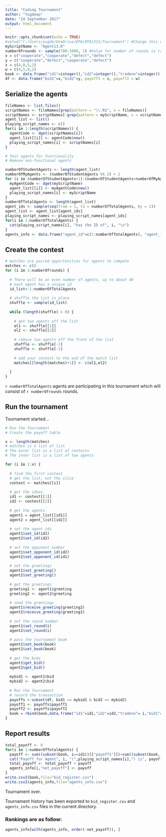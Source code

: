 ---
title: "Coding Tournament"
author: "Yugdeep"
date: "24 September 2017"
output: html_document
---

```{r setup, echo=FALSE}
knitr::opts_chunk$set(echo = TRUE)
#setwd("C:/Users/yugde/OneDrive/EPA/EPA1315/Tournament") #Change this directory to where your files are stored
myScriptName <- "Agent13.R"
numberOfrounds <- sample(700:1000, 1) #Value for number of rounds is randomly picked in the range of 700:1000
x = c("cooperate","cooperate","defect","defect")
y = c("cooperate","defect","cooperate","defect")
z = c(4,0,5,2)
w = c(4,5,0,2)
book <- data.frame("id1"=integer(),"id2"=integer(),"tradeno"=integer(),"bid1"=character(),"bid2"=character(), "payoff1"=integer(), "payoff2"=integer())
df <- data.frame("bid1"=x,"bid2"=y, payoff1 = z, payoff2 = w)
```



## Serialize the agents


```{r serializeAgents, echo = FALSE}
fileNames <- list.files()
scriptNames <- fileNames[grep(pattern = "\\.R$", x = fileNames)]
scriptNames <- scriptNames[-grep(pattern = myScriptName, x = scriptNames)]
agent_list <- list()
playing_script_names <- c()
for(i in 1:length(scriptNames)) {
  agentCode <- dget(scriptNames[i])
  agent_list[[i]] <- agentCode$new()
  playing_script_names[i] <- scriptNames[i]
}

# Test agents for functionality
# Remove non-functional agents

numberOfStudentAgents <- length(agent_list)
numberOfMyAgents <- (numberOfStudentAgents %% 2) + 2
for (i in (numberOfStudentAgents+1):(numberOfStudentAgents+numberOfMyAgents)) {
  myAgentCode <- dget(myScriptName)
  agent_list[[i]] <- myAgentCode$new()
  playing_script_names[i] <- myScriptName
}
numberOfTotalAgents <- length(agent_list)
agent_ids <- sample(seq(from = 1, to = numberOfTotalAgents, by = 1))
agent_list <- agent_list[agent_ids]
playing_script_names <- playing_script_names[agent_ids]
for(i in 1:numberOfTotalAgents) {
  cat(playing_script_names[i], "has the ID of", i, "\n")
}
agents_info <- data.frame("agent_id"=c(1:numberOfTotalAgents), "agent_file_name"=playing_script_names, "net_payoff"=NA)
```



## Create the contest


```{r createTournament, echo=FALSE}
# matches are paired opportunities for agents to compete
matches <- c()
for (i in 1:numberOfrounds) {
  
  # There will be an even number of agents, up to about 40
  # each agent has a unique id
  id_list<-1:numberOfTotalAgents
  
  # shuffle the list in place
  shuffle <- sample(id_list)
  
  while (length(shuffle) > 0) {
    
    # get two agents off the list
    el1 <- shuffle[[1]]
    el2 <- shuffle[[2]]
    
    # remove two agents off the front of the list
    shuffle <- shuffle[-1]
    shuffle <- shuffle[-1]
    
    # add your contest to the end of the match list
    matches[[length(matches)+1]] <- c(el1,el2)
    
  }
}
```

`r numberOfTotalAgents` agents are participating in this tournament which will consist of `r numberOfrounds` rounds.

## Run the tournament


Tournament started...

```{r runTournament, echo=FALSE}
# Run the Tournament
# Create the payoff table

x <- length(matches)
# matches is a list of list
# The outer list is a list of contests
# The inner list is a list of two agents

for (i in 1:x) {
  
  # find the first contest
  # get the list, not the slice
  contest <- matches[[i]]
  
  # get the ideas
  id1 <- contest[[1]]
  id2 <- contest[[2]]
  
  # get the agents
  agent1 = agent_list[[id1]]
  agent2 = agent_list[[id2]]
  
  # set the agent ids
  agent1$set_id(id1)
  agent2$set_id(id2)
  
  # set the opponent number
  agent1$set_opponent_id(id2)
  agent2$set_opponent_id(id1)
  
  # set the greetings
  agent1$set_greeting()
  agent2$set_greeting()
  
  # get the greetings
  greeting1 <- agent1$greeting
  greeting2 <- agent2$greeting
  
  # send the greetings
  agent1$receive_greeting(greeting2)
  agent2$receive_greeting(greeting1)
  
  # set the round number
  agent1$set_round(i)
  agent2$set_round(i)
  
  # pass the tournament book
  agent1$set_book(book)
  agent2$set_book(book)
  
  # get the bids
  agent1$get_bid()
  agent2$get_bid()
  
  mybid1 <- agent1$bid
  mybid2 <- agent2$bid
  
  # Run the Tournament
  # record the transaction
  payoffs <-subset(df, bid1 == mybid1 & bid2 == mybid2)
  payoff1 <- payoffs$payoff1
  payoff2 <- payoffs$payoff2
  book = rbind(book,data.frame("id1"=id1,"id2"=id2,"tradeno"= i,"bid1"=mybid1,"bid2"=mybid2,"payoff1"=payoff1,"payoff2"=payoff2))
}
```

## Report results

```{r reportResults, echo=FALSE}
total_payoff <- 0
for(i in 1:numberOfTotalAgents) {
  payoff <- sum((subset(book, i==id1))[["payoff1"]])+sum((subset(book, i==id2))[["payoff2"]])
  cat("Payoff for Agent", i, "(",playing_script_names[i],") is", payoff, "\n")
  total_payoff <- total_payoff + payoff
  agents_info[i,"net_payoff"] <- payoff
}
write.csv2(book,file="bid_register.csv")
write.csv2(agents_info,file="agents_info.csv")
```

Tournament over.


Tournament history has been exported to `bid_register.csv` and `agents_info.csv` files in the current directory.

### Rankings are as follow:

```{r rankings, echo=FALSE}
agents_info[with(agents_info, order(-net_payoff)), ]
```
